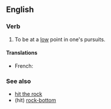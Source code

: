 ==English==

===Verb===
{{head|en|verb|head=[[hit]] [[the]] [[rocks]]}}

# {{context|idiomatic|lang=en}} To be at a [[low]] point in one's pursuits.

====Translations====
{{trans-top|to be at a low point}}
* French: {{t+|fr|toucher le fond}}
{{trans-mid}}
{{trans-bottom}}

===See also===
* [[hit the rock]]
* (hit) [[rock-bottom]]